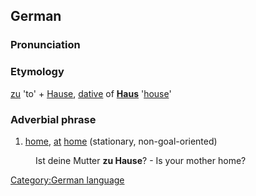 ==German==
===Pronunciation===
{{IPA|[tsuˈhauzə]}}
===Etymology===
[[zu]] 'to' + [[Hause]], [[dative]] of '''[[Haus]]''' '[[house]]'
===Adverbial phrase===
#[[home]], [[at]] [[home]] (stationary, non-goal-oriented)
:Ist deine Mutter '''zu Hause'''? - Is your mother home?

[[Category:German language]]
